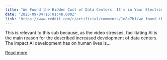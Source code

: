```yaml
---
title: "We Found the Hidden Cost of Data Centers. It's in Your Electric Bill"
date: "2025-09-04T16:01:48.000Z"
link: "https://www.reddit.com/r/artificial/comments/1n8e7h1/we_found_the_hidden_cost_of_data_centers_its_in/"
---
```


This is relevant to this sub because, as the video stresses, facilitating AI is the main reason for the described increased development of data centers. The impact AI development has on human lives is...

[Read more](https://www.reddit.com/r/artificial/comments/1n8e7h1/we_found_the_hidden_cost_of_data_centers_its_in/)
